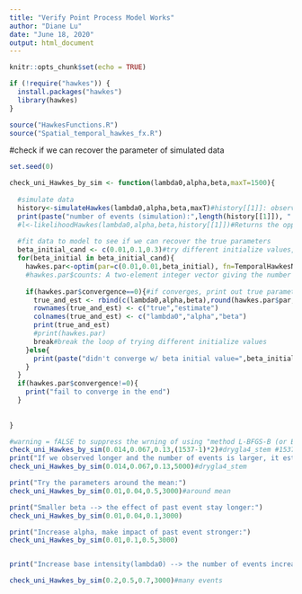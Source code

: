 ```yaml
---
title: "Verify Point Process Model Works"
author: "Diane Lu"
date: "June 18, 2020"
output: html_document
---
```


```r
knitr::opts_chunk$set(echo = TRUE)

if (!require("hawkes")) {
  install.packages("hawkes")
  library(hawkes)
}

source("HawkesFunctions.R")
source("Spatial_temporal_hawkes_fx.R")
```

#check if we can recover the parameter of simulated data

```r
set.seed(0)

check_uni_Hawkes_by_sim <- function(lambda0,alpha,beta,maxT=1500){
  
  #simulate data
  history<-simulateHawkes(lambda0,alpha,beta,maxT)#history[[1]]: observed event time, 3600:Time horizon until which the simulation is to be conducted.
  print(paste("number of events (simulation):",length(history[[1]]), " observed time length:",maxT))
  #l<-likelihoodHawkes(lambda0,alpha,beta,history[[1]])#Returns the opposite of the likelihood.
  
  #fit data to model to see if we can recover the true parameters
  beta_initial_cand <- c(0.01,0.1,0.3)#try different initialize values, if doesn't converge
  for(beta_initial in beta_initial_cand){
    hawkes.par<-optim(par=c(0.01,0.01,beta_initial), fn=TemporalHawkesNegLogLik,t=history[[1]], control = list(maxit = 1000),lower=c(rep(0,2),1e-10))
    #hawkes.par$counts: A two-element integer vector giving the number of calls to fn and gr(gradient) respectively
    
    if(hawkes.par$convergence==0){#if converges, print out true parameters and estimates of them
      true_and_est <- rbind(c(lambda0,alpha,beta),round(hawkes.par$par,3))
      rownames(true_and_est) <- c("true","estimate")
      colnames(true_and_est) <- c("lambda0","alpha","beta")
      print(true_and_est)
      #print(hawkes.par)
      break#break the loop of trying different initialize values
    }else{
      print(paste("didn't converge w/ beta initial value=",beta_initial))
    }
  }
  if(hawkes.par$convergence!=0){
    print("fail to converge in the end")
  }
  
  
}
```

```r
#warning = fALSE to suppress the wrning of using "method L-BFGS-B (or Brent)" on the code of "optim" with constraint parameter space ("lower" or "upper" is set in optim function)
check_uni_Hawkes_by_sim(0.014,0.067,0.13,(1537-1)*2)#drygla4_stem #1537 imgs, each img is taken roughly every 2 min interval
print("If we observed longer and the number of events is larger, it estimates better")
check_uni_Hawkes_by_sim(0.014,0.067,0.13,5000)#drygla4_stem

print("Try the parameters around the mean:")
check_uni_Hawkes_by_sim(0.01,0.04,0.5,3000)#around mean

print("Smaller beta --> the effect of past event stay longer:")
check_uni_Hawkes_by_sim(0.01,0.04,0.1,3000)

print("Increase alpha, make impact of past event stronger:")
check_uni_Hawkes_by_sim(0.01,0.1,0.5,3000)


print("Increase base intensity(lambda0) --> the number of events increases --> estimates better")

check_uni_Hawkes_by_sim(0.2,0.5,0.7,3000)#many events

```
